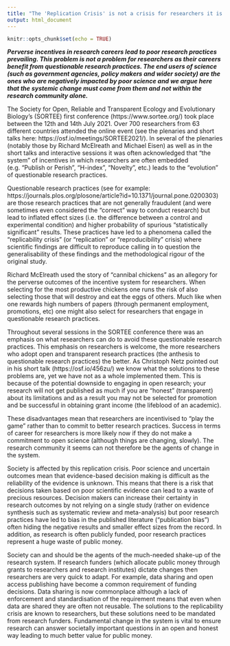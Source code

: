 ```yaml
---
title: "The 'Replication Crisis' is not a crisis for researchers it is a crisis for society"
output: html_document
---
```


```r
knitr::opts_chunk$set(echo = TRUE)
```

***Perverse incentives in research careers lead to poor research practices prevailing. This problem is not a problem for researchers as their careers benefit from questionable research practices. The end users of science (such as government agencies, policy makers and wider society) are the ones who are negatively impacted by poor science and we argue here that the systemic change must come from them and not within the research community alone.***

The Society for Open, Reliable and Transparent Ecology and Evolutionary Biology’s (SORTEE) first conference (https://www.sortee.org/) took place between the 12th and 14th July 2021. Over 700 researchers from 63 different countries attended the online event (see the plenaries and short talks here: https://osf.io/meetings/SORTEE2021/). In several of the plenaries (notably those by Richard McElreath and Michael Eisen) as well as in the short talks and interactive sessions it was often acknowledged that “the system” of incentives in which researchers are often embedded (e.g. “Publish or Perish”, “H-index”, “Novelty”, etc.) leads to the “evolution” of questionable research practices.

Questionable research practices (see for example: https://journals.plos.org/plosone/article?id=10.1371/journal.pone.0200303) are those research practices that are not generally fraudulent (and were sometimes even considered the “correct” way to conduct research) but lead to inflated effect sizes (i.e. the difference between a control and experimental condition) and higher probability of spurious “statistically significant” results. These practices have led to a phenomena called the “replicability crisis” (or “replication” or “reproducibility” crisis) where scientific findings are difficult to reproduce calling in to question the generalisability of these findings and the methodological rigour of the original study.

Richard McElreath used the story of “cannibal chickens” as an allegory for the perverse outcomes of the incentive system for researchers. When selecting for the most productive chickens one runs the risk of also selecting those that will destroy and eat the eggs of others. Much like when one rewards high numbers of papers (through permanent employment, promotions, etc) one might also select for researchers that engage in questionable research practices.

Throughout several sessions in the SORTEE conference there was an emphasis on what researchers can do to avoid these questionable research practices. This emphasis on researchers is welcome, the more researchers who adopt open and transparent research practices (the anthesis to questionable research practices) the better. As Christoph Netz pointed out in his short talk (https://osf.io/456zu/) we know what the solutions to these problems are, yet we have not as a whole implemented them. This is because of the potential downside to engaging in open research; your research will not get published as much if you are “honest” (transparent) about its limitations and as a result you may not be selected for promotion and be successful in obtaining grant income (the lifeblood of an academic).

These disadvantages mean that researchers are incentivised to “play the game” rather than to commit to better research practices. Success in terms of career for researchers is more likely now if they do not make a commitment to open science (although things are changing, slowly). The research community it seems can not therefore be the agents of change in the system.

Society is affected by this replication crisis. Poor science and uncertain outcomes mean that evidence-based decision making is difficult as the reliability of the evidence is unknown. This means that there is a risk that decisions taken based on poor scientific evidence can lead to a waste of precious resources. Decision makers can increase their certainty in research outcomes by not relying on a single study (rather on evidence synthesis such as systematic review and meta-analysis) but poor research practices have led to bias in the published literature (“publication bias”) often hiding the negative results and smaller effect sizes from the record. In addition, as research is often publicly funded, poor research practices represent a huge waste of public money.

Society can and should be the agents of the much-needed shake-up of the research system. If research funders (which allocate public money through grants to researchers and research institutes) dictate changes then researchers are very quick to adapt. For example, data sharing and open access publishing have become a common requirement of funding decisions. Data sharing is now commonplace although a lack of enforcement and standardisation of the requirement means that even when data are shared they are often not reusable. 
The solutions to the replicability crisis are known to researchers, but these solutions need to be mandated from research funders. Fundamental change in the system is vital to ensure research can answer societally important questions in an open and honest way leading to much better value for public money. 

